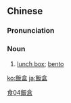 {{also|饭盒}}
==Chinese==
{{zh-forms|s=饭盒}}

===Pronunciation===
{{zh-pron
|m=fànhé
|c=faan6 hap6-2
|mn=xm,qz,km,mg:pn̄g-a̍h/zz:pūiⁿ-a̍h
|cat=n
}}

===Noun===
{{zh-noun}}

# [[lunch box]]; [[bento]]

[[Category:zh:Foods|食04飯盒]]

[[ko:飯盒]]
[[ja:飯盒]]